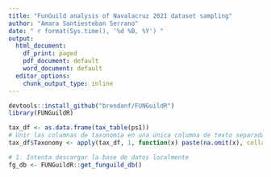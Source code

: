 ```yaml
---
title: "FunGuild analysis of Navalacruz 2021 dataset sampling"
author: "Amara Santiesteban Serrano"
date: " r format(Sys.time(), '%d %B, %Y') "
output: 
  html_document:
    df_print: paged
    pdf_document: default
    word_document: default
  editor_options:
    chunk_output_type: inline
---
```


```r
devtools::install_github("brendanf/FUNGuildR")
library(FUNGuildR)
```

```r
tax_df <- as.data.frame(tax_table(ps1))
# Unir las columnas de taxonomía en una única columna de texto separada por punto y coma
tax_df$Taxonomy <- apply(tax_df, 1, function(x) paste(na.omit(x), collapse = ";"))
```

```r
# 1. Intenta descargar la base de datos localmente
fg_db <- FUNGuildR::get_funguild_db()

```

